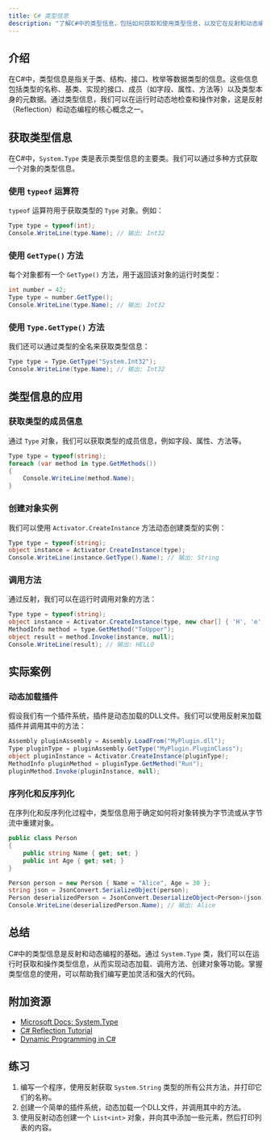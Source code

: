 ```yaml
---
title: C# 类型信息
description: "了解C#中的类型信息，包括如何获取和使用类型信息，以及它在反射和动态编程中的应用。"
---
```


## 介绍

在C#中，类型信息是指关于类、结构、接口、枚举等数据类型的信息。这些信息包括类型的名称、基类、实现的接口、成员（如字段、属性、方法等）以及类型本身的元数据。通过类型信息，我们可以在运行时动态地检查和操作对象，这是反射（Reflection）和动态编程的核心概念之一。

## 获取类型信息

在C#中，`System.Type` 类是表示类型信息的主要类。我们可以通过多种方式获取一个对象的类型信息。

### 使用 `typeof` 运算符

`typeof` 运算符用于获取类型的 `Type` 对象。例如：

```csharp
Type type = typeof(int);
Console.WriteLine(type.Name); // 输出: Int32
```

### 使用 `GetType()` 方法

每个对象都有一个 `GetType()` 方法，用于返回该对象的运行时类型：

```csharp
int number = 42;
Type type = number.GetType();
Console.WriteLine(type.Name); // 输出: Int32
```

### 使用 `Type.GetType()` 方法

我们还可以通过类型的全名来获取类型信息：

```csharp
Type type = Type.GetType("System.Int32");
Console.WriteLine(type.Name); // 输出: Int32
```

## 类型信息的应用

### 获取类型的成员信息

通过 `Type` 对象，我们可以获取类型的成员信息，例如字段、属性、方法等。

```csharp
Type type = typeof(string);
foreach (var method in type.GetMethods())
{
    Console.WriteLine(method.Name);
}
```

### 创建对象实例

我们可以使用 `Activator.CreateInstance` 方法动态创建类型的实例：

```csharp
Type type = typeof(string);
object instance = Activator.CreateInstance(type);
Console.WriteLine(instance.GetType().Name); // 输出: String
```

### 调用方法

通过反射，我们可以在运行时调用对象的方法：

```csharp
Type type = typeof(string);
object instance = Activator.CreateInstance(type, new char[] { 'H', 'e', 'l', 'l', 'o' });
MethodInfo method = type.GetMethod("ToUpper");
object result = method.Invoke(instance, null);
Console.WriteLine(result); // 输出: HELLO
```

## 实际案例

### 动态加载插件

假设我们有一个插件系统，插件是动态加载的DLL文件。我们可以使用反射来加载插件并调用其中的方法：

```csharp
Assembly pluginAssembly = Assembly.LoadFrom("MyPlugin.dll");
Type pluginType = pluginAssembly.GetType("MyPlugin.PluginClass");
object pluginInstance = Activator.CreateInstance(pluginType);
MethodInfo pluginMethod = pluginType.GetMethod("Run");
pluginMethod.Invoke(pluginInstance, null);
```

### 序列化和反序列化

在序列化和反序列化过程中，类型信息用于确定如何将对象转换为字节流或从字节流中重建对象。

```csharp
public class Person
{
    public string Name { get; set; }
    public int Age { get; set; }
}

Person person = new Person { Name = "Alice", Age = 30 };
string json = JsonConvert.SerializeObject(person);
Person deserializedPerson = JsonConvert.DeserializeObject<Person>(json);
Console.WriteLine(deserializedPerson.Name); // 输出: Alice
```

## 总结

C#中的类型信息是反射和动态编程的基础。通过 `System.Type` 类，我们可以在运行时获取和操作类型信息，从而实现动态加载、调用方法、创建对象等功能。掌握类型信息的使用，可以帮助我们编写更加灵活和强大的代码。

## 附加资源

- [Microsoft Docs: System.Type](https://learn.microsoft.com/en-us/dotnet/api/system.type)
- [C# Reflection Tutorial](https://www.tutorialsteacher.com/csharp/csharp-reflection)
- [Dynamic Programming in C#](https://www.c-sharpcorner.com/article/dynamic-programming-in-C-Sharp/)

## 练习

1. 编写一个程序，使用反射获取 `System.String` 类型的所有公共方法，并打印它们的名称。
2. 创建一个简单的插件系统，动态加载一个DLL文件，并调用其中的方法。
3. 使用反射动态创建一个 `List<int>` 对象，并向其中添加一些元素，然后打印列表的内容。
